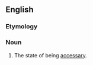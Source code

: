 ==English==

===Etymology===
{{suffix|accessary|ness}}

===Noun===
{{en-noun|-}}

# The state of being [[accessary]].